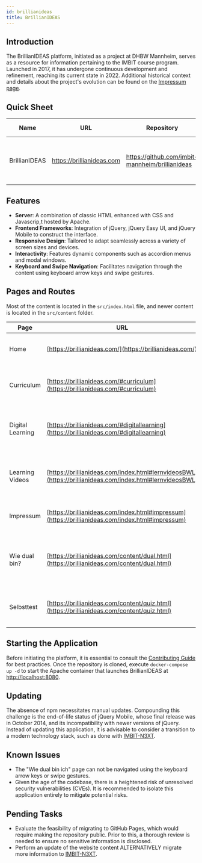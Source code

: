 ```yaml
---
id: brillianideas
title: BrillianIDEAS
---
```


## Introduction
The BrillianIDEAS platform, initiated as a project at DHBW Mannheim, serves as a resource for information pertaining to the IMBIT course program. Launched in 2017, it has undergone continuous development and refinement, reaching its current state in 2022.
Additional historical context and details about the project's evolution can be found on the [Impressum page](https://brillianideas.com/index.html#impressum).


## Quick Sheet
| Name      | URL           | Repository                  | Tech Stack | Database | CPU Platform | Hosting Location    |
|-----------|---------------|----------------------------|------------|----------|--------------|------------|
| BrillianIDEAS | https://brillianideas.com | https://github.com/imbit-mannheim/brillianideas | Apache, jQuery, jQuery Easy UI, jQuery Mobile | N/A  | ARM64         | AWS |


## Features
- **Server**: A combination of classic HTML enhanced with CSS and Javascrip,t hosted by Apache.
- **Frontend Frameworks**: Integration of jQuery, jQuery Easy UI, and jQuery Mobile to construct the interface.
- **Responsive Design**: Tailored to adapt seamlessly across a variety of screen sizes and devices.
- **Interactivity**: Features dynamic components such as accordion menus and modal windows.
- **Keyboard and Swipe Navigation**: Facilitates navigation through the content using keyboard arrow keys and swipe gestures.

## Pages and Routes
Most of the content is located in the `src/index.html` file, and newer content is located in the `src/content` folder.

| Page                          | URL                                                       | Description                                               |
|-------------------------------|-----------------------------------------------------------|-----------------------------------------------------------|
| Home                          | [https://brillianideas.com/](https://brillianideas.com/) | Default view when opening the platform.                   |
| Curriculum                    | [https://brillianideas.com/#curriculum](https://brillianideas.com/#curriculum) | Information about the curriculum of IMBIT studies.           |
| Digital Learning              | [https://brillianideas.com/#digitallearning](https://brillianideas.com/#digitallearning) | Overview of digital learning opportunities and resources. |
| Learning Videos               | [https://brillianideas.com/index.html#lernvideosBWL](https://brillianideas.com/index.html#lernvideosBWL) | Collection of learning videos on business economics topics.|
| Impressum                     | [https://brillianideas.com/index.html#impressum](https://brillianideas.com/index.html#impressum) | Legal information and privacy policy.                     |
| Wie dual bin?                 | [https://brillianideas.com/content/dual.html](https://brillianideas.com/content/dual.html) | Podcasts and videos about the studies and overview of dual partners. |
| Selbsttest                    | [https://brillianideas.com/content/quiz.html](https://brillianideas.com/content/quiz.html) | Self-assessment to gauge how 'dual' you are.              |

## Starting the Application
Before initiating the platform, it is essential to consult the [Contributing Guide](/getting-started/contributing) for best practices. Once the repository is cloned, execute `docker-compose up -d` to start the Apache container that launches BrillianIDEAS at [http://localhost:8080](http://localhost:8080).

## Updating
The absence of npm necessitates manual updates. Compounding this challenge is the end-of-life status of jQuery Mobile, whose final release was in October 2014, and its incompatibility with newer versions of jQuery. Instead of updating this application, it is advisable to consider a transition to a modern technology stack, such as done with [IMBIT-N3XT](imbit-n3xt).

## Known Issues
- The "Wie dual bin ich" page can not be navigated using the keyboard arrow keys or swipe gestures.
- Given the age of the codebase, there is a heightened risk of unresolved security vulnerabilities (CVEs). It is recommended to isolate this application entirely to mitigate potential risks.

## Pending Tasks
- Evaluate the feasibility of migrating to GitHub Pages, which would require making the repository public. Prior to this, a thorough review is needed to ensure no sensitive information is disclosed.
- Perform an update of the website content ALTERNATIVELY migrate more information to [IMBIT-N3XT](https://imbit-n3xt.com).